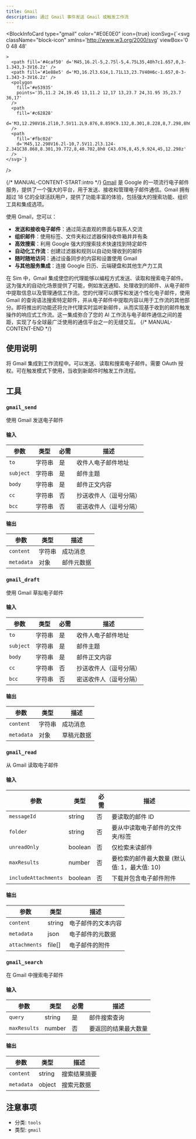 ```yaml
---
title: Gmail
description: 通过 Gmail 事件发送 Gmail 或触发工作流
---
```



<BlockInfoCard 
  type="gmail"
  color="#E0E0E0"
  icon={true}
  iconSvg={`<svg className="block-icon"
      xmlns='http://www.w3.org/2000/svg'
      viewBox='0 0 48 48'
      
      
      
    >
      <path fill='#4caf50' d='M45,16.2l-5,2.75l-5,4.75L35,40h7c1.657,0,3-1.343,3-3V16.2z' />
      <path fill='#1e88e5' d='M3,16.2l3.614,1.71L13,23.7V40H6c-1.657,0-3-1.343-3-3V16.2z' />
      <polygon
        fill='#e53935'
        points='35,11.2 24,19.45 13,11.2 12,17 13,23.7 24,31.95 35,23.7 36,17'
      />
      <path
        fill='#c62828'
        d='M3,12.298V16.2l10,7.5V11.2L9.876,8.859C9.132,8.301,8.228,8,7.298,8h0C4.924,8,3,9.924,3,12.298z'
      />
      <path
        fill='#fbc02d'
        d='M45,12.298V16.2l-10,7.5V11.2l3.124-2.341C38.868,8.301,39.772,8,40.702,8h0 C43.076,8,45,9.924,45,12.298z'
      />
    </svg>`}
/>

{/* MANUAL-CONTENT-START:intro */}
[Gmail](https://gmail.com) 是 Google 的一项流行电子邮件服务，提供了一个强大的平台，用于发送、接收和管理电子邮件通信。Gmail 拥有超过 18 亿的全球活跃用户，提供了功能丰富的体验，包括强大的搜索功能、组织工具和集成选项。

使用 Gmail，您可以：

- **发送和接收电子邮件**：通过简洁直观的界面与联系人交流
- **组织邮件**：使用标签、文件夹和过滤器保持收件箱井井有条
- **高效搜索**：利用 Google 强大的搜索技术快速找到特定邮件
- **自动化工作流**：创建过滤器和规则以自动处理收到的邮件
- **随时随地访问**：通过设备同步的内容和设置使用 Gmail
- **与其他服务集成**：连接 Google 日历、云端硬盘和其他生产力工具

在 Sim 中，Gmail 集成使您的代理能够以编程方式发送、读取和搜索电子邮件。这为强大的自动化场景提供了可能，例如发送通知、处理收到的邮件、从电子邮件中提取信息以及管理通信工作流。您的代理可以撰写和发送个性化电子邮件，使用 Gmail 的查询语法搜索特定邮件，并从电子邮件中提取内容以用于工作流的其他部分。即将推出的功能还将允许代理实时监听新邮件，从而实现基于收到的邮件触发操作的响应式工作流。这一集成弥合了您的 AI 工作流与电子邮件通信之间的差距，实现了与全球最广泛使用的通信平台之一的无缝交互。
{/* MANUAL-CONTENT-END */}

## 使用说明

将 Gmail 集成到工作流程中。可以发送、读取和搜索电子邮件。需要 OAuth 授权。可在触发模式下使用，当收到新邮件时触发工作流程。

## 工具

### `gmail_send`

使用 Gmail 发送电子邮件

#### 输入

| 参数 | 类型 | 必需 | 描述 |
| --------- | ---- | -------- | ----------- |
| `to` | 字符串 | 是 | 收件人电子邮件地址 |
| `subject` | 字符串 | 是 | 邮件主题 |
| `body` | 字符串 | 是 | 邮件正文内容 |
| `cc` | 字符串 | 否 | 抄送收件人（逗号分隔） |
| `bcc` | 字符串 | 否 | 密送收件人（逗号分隔） |

#### 输出

| 参数 | 类型 | 描述 |
| --------- | ---- | ----------- |
| `content` | 字符串 | 成功消息 |
| `metadata` | 对象 | 邮件元数据 |

### `gmail_draft`

使用 Gmail 草拟电子邮件

#### 输入

| 参数 | 类型 | 必需 | 描述 |
| --------- | ---- | -------- | ----------- |
| `to` | 字符串 | 是 | 收件人电子邮件地址 |
| `subject` | 字符串 | 是 | 邮件主题 |
| `body` | 字符串 | 是 | 邮件正文内容 |
| `cc` | 字符串 | 否 | 抄送收件人（逗号分隔） |
| `bcc` | 字符串 | 否 | 密送收件人（逗号分隔） |

#### 输出

| 参数 | 类型 | 描述 |
| --------- | ---- | ----------- |
| `content` | 字符串 | 成功消息 |
| `metadata` | 对象 | 草稿元数据 |

### `gmail_read`

从 Gmail 读取电子邮件

#### 输入

| 参数 | 类型 | 必需 | 描述 |
| --------- | ---- | -------- | ----------- |
| `messageId` | string | 否 | 要读取的邮件 ID |
| `folder` | string | 否 | 要从中读取电子邮件的文件夹/标签 |
| `unreadOnly` | boolean | 否 | 仅检索未读邮件 |
| `maxResults` | number | 否 | 要检索的邮件最大数量 \(默认值: 1，最大值: 10\) |
| `includeAttachments` | boolean | 否 | 下载并包含电子邮件附件 |

#### 输出

| 参数 | 类型 | 描述 |
| --------- | ---- | ----------- |
| `content` | string | 电子邮件的文本内容 |
| `metadata` | json | 电子邮件的元数据 |
| `attachments` | file[] | 电子邮件的附件 |

### `gmail_search`

在 Gmail 中搜索电子邮件

#### 输入

| 参数 | 类型 | 必需 | 描述 |
| --------- | ---- | -------- | ----------- |
| `query` | string | 是 | 邮件搜索查询 |
| `maxResults` | number | 否 | 要返回的结果最大数量 |

#### 输出

| 参数 | 类型 | 描述 |
| --------- | ---- | ----------- |
| `content` | string | 搜索结果摘要 |
| `metadata` | object | 搜索元数据 |

## 注意事项

- 分类: `tools`
- 类型: `gmail`
